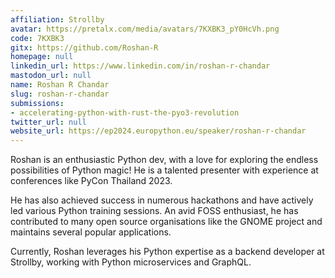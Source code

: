 ```yaml
---
affiliation: Strollby
avatar: https://pretalx.com/media/avatars/7KXBK3_pY0HcVh.png
code: 7KXBK3
gitx: https://github.com/Roshan-R
homepage: null
linkedin_url: https://www.linkedin.com/in/roshan-r-chandar
mastodon_url: null
name: Roshan R Chandar
slug: roshan-r-chandar
submissions:
- accelerating-python-with-rust-the-pyo3-revolution
twitter_url: null
website_url: https://ep2024.europython.eu/speaker/roshan-r-chandar
---
```


Roshan is an enthusiastic Python dev, with a love for exploring the endless possibilities of Python magic!
He is a talented presenter with experience at conferences like PyCon Thailand 2023.

He has also achieved success in numerous hackathons and have actively led various Python training sessions. An avid FOSS enthusiast, he has contributed to many open source organisations like the GNOME project and maintains several popular applications.

Currently, Roshan leverages his Python expertise as a backend developer at Strollby, working with Python microservices and GraphQL.
